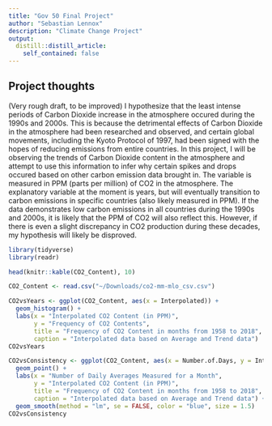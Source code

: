 ```yaml
---
title: "Gov 50 Final Project"
author: "Sebastian Lennox"
description: "Climate Change Project"
output:
  distill::distill_article:
    self_contained: false
---
```




## Project thoughts

(Very rough draft, to be improved) 
I hypothesize that the least intense periods of Carbon Dioxide increase in the atmosphere occured during the 1990s and 2000s. This is because the detrimental effects of Carbon Dioxide in the atmosphere had been researched and observed, and certain global movements, including the Kyoto Protocol of 1997, had been signed with the hopes of reducing emissions from entire countries. In this project, I will be observing the trends of Carbon Dioxide content in the atmosphere and attempt to use this information to infer why certain spikes and drops occured based on other carbon emission data brought in. The variable is measured in PPM (parts per million) of CO2 in the atmosphere. The explanatory variable at the moment is years, but will eventually transition to carbon emissions in specific countries (also likely measured in PPM). If the data demonstrates low carbon emissions in all countries during the 1990s and 2000s, it is likely that the PPM of CO2 will also reflect this. However, if there is even a slight discrepancy in CO2 production during these decades, my hypothesis will likely be disproved. 

```r
library(tidyverse)
library(readr)

head(knitr::kable(CO2_Content), 10)

CO2_Content <- read.csv("~/Downloads/co2-mm-mlo_csv.csv")

CO2vsYears <- ggplot(CO2_Content, aes(x = Interpolated)) + 
  geom_histogram() + 
  labs(x = "Interpolated CO2 Content (in PPM)", 
       y = "Frequency of CO2 Contents",
       title = "Frequency of CO2 Content in months from 1958 to 2018", 
       caption = "Interpolated data based on Average and Trend data") 
CO2vsYears


```

```r
CO2vsConsistency <- ggplot(CO2_Content, aes(x = Number.of.Days, y = Interpolated)) + 
  geom_point() + 
  labs(x = "Number of Daily Averages Measured for a Month", 
       y = "Interpolated CO2 Content (in PPM)",
       title = "Frequency of CO2 Content in months from 1958 to 2018", 
       caption = "Interpolated data based on Average and Trend data") +
  geom_smooth(method = "lm", se = FALSE, color = "blue", size = 1.5)
CO2vsConsistency
```
